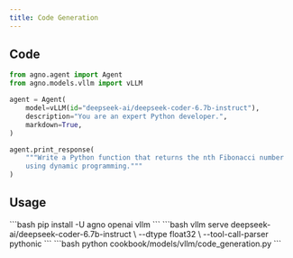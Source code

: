 ```yaml
---
title: Code Generation
---
```


## Code

```python cookbook/models/vllm/code_generation.py
from agno.agent import Agent
from agno.models.vllm import vLLM

agent = Agent(
    model=vLLM(id="deepseek-ai/deepseek-coder-6.7b-instruct"),
    description="You are an expert Python developer.",
    markdown=True,
)

agent.print_response(
    """Write a Python function that returns the nth Fibonacci number 
    using dynamic programming."""
)
```

## Usage

<Steps>
  <Snippet file="create-venv-step.mdx" />

  <Step title="Install Libraries">
    ```bash
    pip install -U agno openai vllm
    ```
  </Step>

  <Step title="Start vLLM server">
    ```bash
    vllm serve deepseek-ai/deepseek-coder-6.7b-instruct \
        --dtype float32 \
        --tool-call-parser pythonic
    ```
  </Step>

  <Step title="Run Agent">
    ```bash
    python cookbook/models/vllm/code_generation.py
    ```
  </Step>
</Steps> 